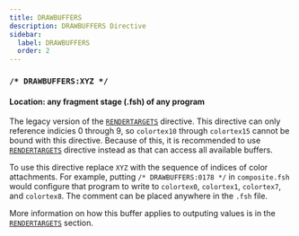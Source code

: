 ```yaml
---
title: DRAWBUFFERS
description: DRAWBUFFERS Directive
sidebar:
  label: DRAWBUFFERS
  order: 2
---
```


### `/* DRAWBUFFERS:XYZ */`

#### Location: any fragment stage (.fsh) of any program

The legacy version of the [`RENDERTARGETS`](/reference/directives/constants/rendertargets) directive. This directive can only reference indicies 0 through 9, so `colortex10` through `colortex15` cannot be bound with this directive. Because of this, it is recommended to use [`RENDERTARGETS`](/reference/directives/constants/rendertargets) directive instead as that can access all available buffers.

To use this directive replace `XYZ` with the sequence of indices of color attachments. For example, putting `/* DRAWBUFFERS:0178 */` in `composite.fsh` would configure that program to write to `colortex0`, `colortex1`, `colortex7`, and `colortex8`. The comment can be placed anywhere in the `.fsh` file.

More information on how this buffer applies to outputing values is in the [`RENDERTARGETS`](/reference/directives/constants/rendertargets) section.